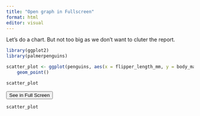 ```yaml
---
title: "Open graph in Fullscreen"
format: html
editor: visual
---
```


Let's do a chart. But not too big as we don't want to cluter the report.

```r
library(ggplot2)
library(palmerpenguins)

scatter_plot <- ggplot(penguins, aes(x = flipper_length_mm, y = body_mass_g, color = species)) +
    geom_point()

scatter_plot
```


<button type="button" class="btn btn-primary" data-bs-toggle="modal" data-bs-target="#exampleModal">See in Full Screen</button>

<div class="modal fade" id="exampleModal" tabindex="-1"><div class="modal-dialog modal-dialog-centered p-8" style="max-width: 90%"><div class="modal-content">

```r
scatter_plot
```

</div></div></div>



